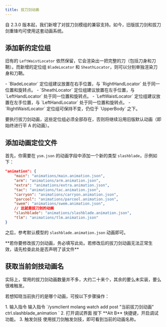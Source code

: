 ```yaml
---
title: 拔刀剑动画
---
```



<Aside>
  自 2.3.0
  版本起，我们新增了对拔刀剑模组的兼容支持。如今，旧版拔刀剑和拔刀剑重锋均可使用这套动画系统。
</Aside>

## 添加新的定位组

旧有的 `LeftWaistLocator` 依然保留，它会渲染出一把完整的刀（包括刀身和刀鞘）。而新增的定位组 `BladeLocator` 和 `SheathLocator`，则可以分别单独渲染刀身和刀鞘。

<Aside>
  - `BladeLocator` 定位组建议放置在右手位置，与 `RightHandLocator`
  处于同一位置和旋转点。 - `SheathLocator` 定位组建议放置在左手位置，与
  `LeftHandLocator` 处于同一位置和旋转点。 - `LeftWaistLocator`
  定位组建议放置在左手位置，与 `LeftHandLocator` 处于同一位置和旋转点。 -
  `RightWaistLocator` 定位组可保持不变，仍位于 `UpperBody` 之下。
</Aside>

要执行拔刀剑动画，这些定位组必须全部存在，否则将继续沿用旧版默认动画（即始终进行平 A 的动画）。

## 添加动画定位文件

首先，你需要在 `ysm.json` 的动画字段中添加一个新的类型 `slashblade`，示例如下：

```json {10}
"animation": {
    "main": "animations/main.animation.json",
    "arm": "animations/arm.animation.json",
    "extra": "animations/extra.animation.json",
    "tac": "animations/tac.animation.json",
    "carryon": "animations/carryon.animation.json",
    "parcool": "animations/parcool.animation.json",
    "swem": "animations/swem.animation.json",
    // 这就是拔刀剑的动画
    "slashblade": "animations/slashblade.animation.json",
    "tlm": "animations/tlm.animation.json"
}
```

之后，参考默认模型的 `slashblade.animation.json` 动画即可。

<Aside>
  **若你要修改拔刀剑动画，务必填写此处。若修改后的拔刀剑动画无法正常生效，请先检查此处是否声明了该文件**
</Aside>

## 获取当前剑技动画名

实际上，常用的拔刀剑动画数量并不多，大约二十来个，其余的要么未实装，要么很难触发。

若想知晓当前执行的是哪个动画，可按以下步骤操作：

<Steps>
  1. 输入指令 输入指令 `/ysmclient molang watch add post "当前拔刀剑动画"
  ctrl.slashblade_animation ` 2. 打开调试界面 按下 **Alt B**
  快捷键，开启调试功能。 3. 触发剑技
  使用拔刀剑触发剑技，即可看到当前的动画名称。
</Steps>

